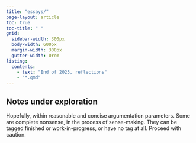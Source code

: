 ```yaml
---
title: "essays/"
page-layout: article
toc: true
toc-title: " "
grid:
  sidebar-width: 300px
  body-width: 600px
  margin-width: 300px
  gutter-width: 0rem
listing:
  contents:
    - text: "End of 2023, reflections"
    - "*.qmd"
---
```

##  Notes under exploration
::: {.comment}
Hopefully, within reasonable and concise argumentation parameters. Some are complete nonsense, in the process of sense-making. 
They can be tagged finished or work-in-progress, or have no tag at all. 
Proceed with caution. 
:::
